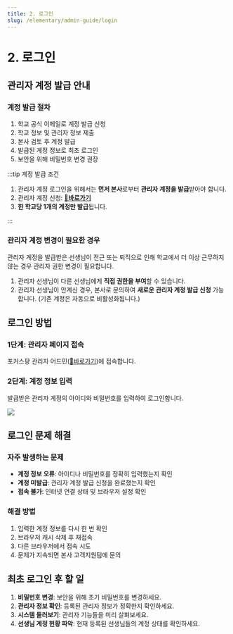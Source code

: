 ```yaml
---
title: 2. 로그인
slug: /elementary/admin-guide/login
---
```



# 2. 로그인

## 관리자 계정 발급 안내

### 계정 발급 절차

1. 학교 공식 이메일로 계정 발급 신청
2. 학교 정보 및 관리자 정보 제출
3. 본사 검토 후 계정 발급
4. 발급된 계정 정보로 최초 로그인
5. 보안을 위해 비밀번호 변경 권장

:::tip 계정 발급 조건

1. 관리자 계정 로그인을 위해서는 **먼저 본사**로부터 **관리자 계정을 발급**받아야 합니다.
2. 관리자 계정 신청: **[🔗바로가기](https://focuspang.com/school.html)**
3. **한 학교당 1개의 계정만 발급**됩니다.

:::

### 관리자 계정 변경이 필요한 경우

관리자 계정을 발급받은 선생님이 전근 또는 퇴직으로 인해 학교에서 더 이상 근무하지 않는 경우 관리자 권한 변경이 필요합니다.

1. 관리자 선생님이 다른 선생님에게 **직접 권한을 부여**할 수 있습니다.
2. 관리자 선생님이 안계신 경우, 본사로 문의하여 **새로운 관리자 계정 발급 신청** 가능합니다. (기존 계정은 자동으로 비활성화됩니다.)

## 로그인 방법

### 1단계: 관리자 페이지 접속

포커스팡 관리자 어드민([🔗바로가기](http://admin.focuspang.com))에 접속합니다.

### 2단계: 계정 정보 입력

발급받은 관리자 계정의 아이디와 비밀번호를 입력하여 로그인합니다.

<Image src="/img/kr/elementary/admin/02-01.jpg" size="lg" />

## 로그인 문제 해결

### 자주 발생하는 문제

- **계정 정보 오류**: 아이디나 비밀번호를 정확히 입력했는지 확인
- **계정 미발급**: 관리자 계정 발급 신청을 완료했는지 확인
- **접속 불가**: 인터넷 연결 상태 및 브라우저 설정 확인

### 해결 방법

1. 입력한 계정 정보를 다시 한 번 확인
2. 브라우저 캐시 삭제 후 재접속
3. 다른 브라우저에서 접속 시도
4. 문제가 지속되면 본사 고객지원팀에 문의

## 최초 로그인 후 할 일

1. **비밀번호 변경**: 보안을 위해 초기 비밀번호를 변경하세요.
2. **관리자 정보 확인**: 등록된 관리자 정보가 정확한지 확인하세요.
3. **시스템 둘러보기**: 관리자 기능들을 미리 살펴보세요.
4. **선생님 계정 현황 파악**: 현재 등록된 선생님들의 계정 상태를 확인하세요.
